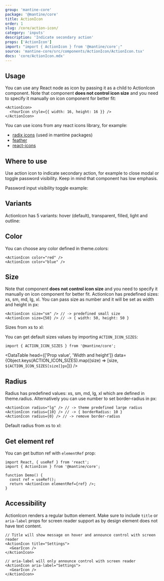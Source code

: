 ```yaml
---
group: 'mantine-core'
package: '@mantine/core'
title: ActionIcon
order: 1
slug: /core/action-icon/
category: 'inputs'
description: 'Indicate secondary action'
props: ['ActionIcon']
import: "import { ActionIcon } from '@mantine/core';"
source: 'mantine-core/src/components/ActionIcon/ActionIcon.tsx'
docs: 'core/ActionIcon.mdx'
---
```



## Usage

You can use any React node as icon by passing it as a child to ActionIcon component.
Note that component **does not control icon size** and you need to specify it manually on icon component for better fit:

```tsx
<ActionIcon>
  <YourIcon style={{ width: 16, height: 16 }} />
</ActionIcon>
```

You can use icons from any react icons library, for example:

- [radix icons](https://icons.modulz.app/) (used in mantine packages)
- [feather](https://feathericons.com/)
- [react-icons](https://react-icons.github.io/react-icons)

<Demo data={ActionIconDemos.configurator} />

## Where to use

Use action icon to indicate secondary action, for example to close modal or toggle password visibility. Keep in mind that component has low emphasis.

Password input visibility toggle example:

<Demo data={ActionIconDemos.usage} />

## Variants

ActionIcon has 5 variants: hover (default), transparent, filled, light and outline:

<Demo data={ActionIconDemos.variants} />

## Color

You can choose any color defined in <GatsbyLink to="/pages/theming/#colors">theme.colors</GatsbyLink>:

```tsx
<ActionIcon color="red" />
<ActionIcon color="blue" />
```

<Demo data={ActionIconDemos.colors} />

## Size

Note that component **does not control icon size** and you need to specify it manually on icon component for better fit.
ActionIcon has predefined sizes: xs, sm, md, lg, xl.
You can pass size as number and it will be set as width and height in px:

```tsx
<ActionIcon size="sm" /> // -> predefined small size
<ActionIcon size={50} /> // -> { width: 50, height: 50 }
```

Sizes from xs to xl:

<Demo data={ActionIconDemos.sizes} />

You can get default sizes values by importing `ACTION_ICON_SIZES`:

```tsx
import { ACTION_ICON_SIZES } from '@mantine/core';
```

<DataTable
  head={['Prop value', 'Width and height']}
  data={Object.keys(ACTION_ICON_SIZES).map((size) => [size, `${ACTION_ICON_SIZES[size]}px`])}
/>

## Radius

Radius has predefined values: xs, sm, md, lg, xl which are defined in <GatsbyLink to="/pages/theming/">theme.radius</GatsbyLink>.
Alternatively you can use number to set border-radius in px:

```tsx
<ActionIcon radius="lg" /> // -> theme predefined large radius
<ActionIcon radius={10} /> // -> { borderRadius: 10 }
<ActionIcon radius={0} /> // -> remove border-radius
```

Default radius from xs to xl:

<Demo data={ActionIconDemos.radius} />

## Get element ref

You can get button ref with `elementRef` prop:

```tsx
import React, { useRef } from 'react';
import { ActionIcon } from '@mantine/core';

function Demo() {
  const ref = useRef();
  return <ActionIcon elementRef={ref} />;
}
```

## Accessibility

ActionIcon renders a regular button element.
Make sure to include `title` or `aria-label` props for screen reader support
as by design element does not have text content.

```tsx
// Title will show message on hover and announce control with screen reader
<ActionIcon title="Settings">
  <GearIcon />
</ActionIcon>

// aria-label will only announce control with screen reader
<ActionIcon aria-label="Settings">
  <GearIcon />
</ActionIcon>
```
